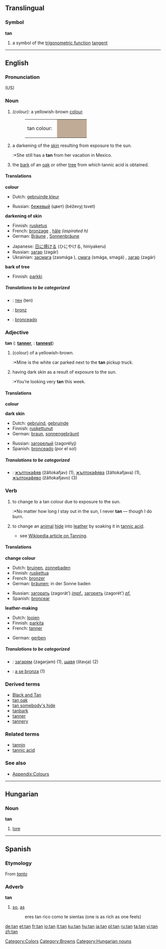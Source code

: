 {{see|tân}}
{{wikipedia}}
==Translingual==

===Symbol===
'''tan'''

# {{mathematics}} a symbol of the [[trigonometric function]] [[tangent]]

----

==English==

===Pronunciation===
(US) {{IPA|/tæn/}}

===Noun===
{{en-noun}}

#''(colour):'' a yellowish-brown [[color|colour]].
#:<table><tr><td>tan colour: &nbsp;</td><td bgcolor="#C0AC96" width="80">&nbsp; </td></tr></table>
#a darkening of the [[skin]] resulting from exposure to the sun.
#:*She still has a '''tan''' from her vacation in Mexico.
#the [[bark]] of an [[oak]] or other [[tree]] from which tannic acid is obtained.

====Translations====
'''colour'''
{{top}}
*Dutch: [[gebruinde kleur]] {{f}}
{{mid}}
*Russian: [[бежевый]] (цвет) (béževyj tsvet) {{m}}
{{bottom}}

'''darkening of skin'''
{{top}}
*Finnish: [[rusketus]]
*French: [[bronzage]] {{m}}, [[hâle]] {{m}} ''(aspirated h)''
*German: [[Bräune]] {{f}}, [[Sonnenbräune]] {{f}}
{{mid}}
*Japanese: [[日に焼ける]] (ひにやける, hiniyakeru)
*Russian: [[загар]] (zagár) {{m}}
*Ukrainian: [[засмага]] (zasmága {{f}}), [[смага]] (smága, smagá) {{f}}, [[загар]] (zagár) {{m}}
{{bottom}}

'''bark of tree'''
{{top}}
*Finnish: [[parkki]]
{{mid}}
{{bottom}}

=====Translations to be categorized=====
{{checktrans}}
<!--Remove this section once all of the translations below have been moved into the tables above.-->

*{{ttbc|Bulgarian}}: [[тен]] (ten) {{m}}
<!--*{{ttbc|German}}: [[Bräune]] {{f}}, no one uses [[Bräunung]], and [[Lohe]] is an archaic word for "fire" (which may still be used in leather making)-->
*{{ttbc|Romanian}}: [[bronz]] {{n}}
*{{ttbc|Spanish}}: [[bronceado]] {{m}}

===Adjective===
'''tan'''  ({{compar}}: '''[[tanner]]''', {{superl}}: '''[[tannest]]''')

#(colour) of a yellowish-brown.
#:*Mine is the white car parked next to the '''tan''' pickup truck.
#having dark skin as a result of exposure to the sun.
#:*You’re looking very '''tan''' this week.

====Translations====
'''colour'''
{{top}}
{{mid}}
{{bottom}}

'''dark skin'''
{{top}}
*Dutch: [[gebruind]], [[gebruinde]]
*Finnish: [[ruskettunut]]
*German: [[braun]], [[sonnengebräunt]]
{{mid}}
*Russian: [[загорелый]] (zagorélyj) {{m}}
*Spanish: [[bronceado]] (por el sol) {{m}}
{{bottom}}

=====Translations to be categorized=====
{{checktrans}}
<!--Remove this section once all of the translations below have been moved into the tables above.-->
*{{ttbc|Bulgarian}}: [[жълтокафяв]] (žâltokafjav) {{m}} (1), [[жълтокафява]] (žâltokafjava) {{f}} (1), [[жълтокафяво]] (žâltokafjavo) {{n}} (3)

===Verb===
{{en-verb|tan|n|ing}}

#{{intransitive}} to change to a tan colour due to exposure to the sun.
#:*No matter how long I stay out in the sun, I never '''tan''' &mdash; though I do burn.
#{{transitive}} to change an [[animal]] [[hide]] into [[leather]] by soaking it in [[tannic acid]].
#*see [[w:Tanning|Wikipedia article on Tanning]].

====Translations====
'''change colour'''
{{top}}
*Dutch: [[bruinen]], [[zonnebaden]]
*Finnish: [[ruskettua]]
*French: [[bronzer]]
*German: [[bräunen]]; in der Sonne baden
{{mid}}
*Russian: [[загорать]] (zagorát’) ''[[impf.]]'', [[загореть]] (zagorét’) ''[[pf.]]''
*Spanish: [[broncear]]
{{bottom}}

'''leather-making'''
{{top}}
*Dutch: [[looien]]
*Finnish: [[parkita]]
*French: [[tanner]]
{{mid}}
*German: [[gerben]]
{{bottom}}

=====Translations to be categorized=====
{{checktrans}}
<!--Remove this section once all of the translations below have been moved into the tables above.-->

*{{ttbc|Bulgarian}}: [[загарям]] (zagarjam) (1), [[щавя]] (štavja) (2)
*{{ttbc|Romanian}}: [[a se bronza]] (1)

===Derived terms===
*[[Black and Tan]]
*[[tan oak]]
*[[tan somebody's hide]]
*[[tanbark]]
*[[tanner]]
*[[tannery]]

===Related terms===
*[[tannin]]
*[[tannic acid]]

===See also===
*[[Wiktionary_Appendix:Colours|Appendix:Colours]]


----
==Hungarian==

===Noun===
'''tan'''

# [[lore]]


----
==Spanish==
===Etymology===
From ''[[tanto]]''

===Adverb===
'''tan'''

# [[so]], [[as]]
#: eres tan rico como te sientas (one is as rich as one feels)

[[Category:Colors]]
[[Category:Browns]]
[[Category:Hungarian nouns]]

[[de:tan]]
[[et:tan]]
[[fr:tan]]
[[io:tan]]
[[it:tan]]
[[ku:tan]]
[[hu:tan]]
[[ja:tan]]
[[pl:tan]]
[[ru:tan]]
[[ta:tan]]
[[vi:tan]]
[[zh:tan]]